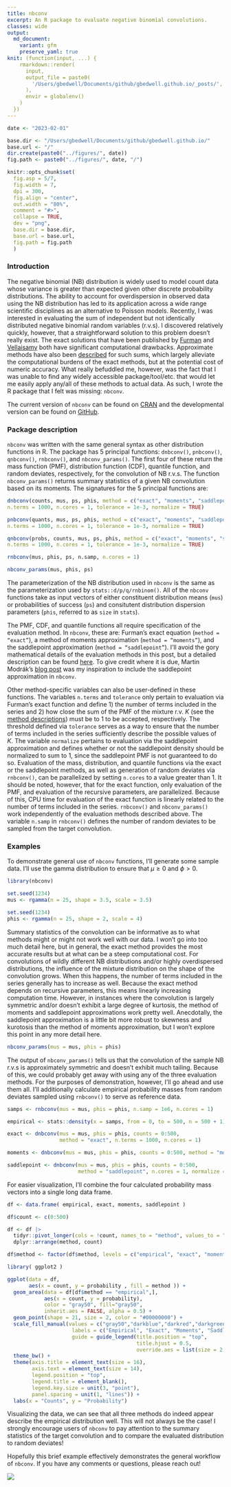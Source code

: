```yaml
---
title: nbconv
excerpt: An R package to evaluate negative binomial convolutions.
classes: wide
output:
  md_document:
    variant: gfm
    preserve_yaml: true
knit: (function(input, ...) {
    rmarkdown::render(
      input,
      output_file = paste0(
        '/Users/gbedwell/Documents/github/gbedwell.github.io/_posts/', '2023-02-01', '-', 'nb-convolutions','.md'
      ),
      envir = globalenv()
    )
  })
---
```


```r
date <- "2023-02-01"

base.dir <- "/Users/gbedwell/Documents/github/gbedwell.github.io/"
base.url <- "/"
dir.create(paste0("../figures/", date))
fig.path <- paste0("../figures/", date, "/")

knitr::opts_chunk$set(
  fig.asp = 5/7,
  fig.width = 7,
  dpi = 300,
  fig.align = "center",
  out.width = "80%",
  comment = "#>",
  collapse = TRUE,
  dev = "png",
  base.dir = base.dir, 
  base.url = base.url,
  fig.path = fig.path
  )
```

### Introduction 

The negative binomial (NB) distribution is widely used to model count data whose variance is greater than expected given other discrete probability distributions. The ability to account for overdispersion in observed data using the NB distribution has led to its application across a wide range scientific disciplines as an alternative to Poisson models. Recently, I was interested in evaluating the sum of independent but not identically distributed negative binomial random variables (r.v.s). I discovered relatively quickly, however, that a straightforward solution to this problem doesn't really exist. The exact solutions that have been published by [Furman](https://www.researchgate.net/publication/23635822_On_the_convolution_of_the_negative_binomial_random_variables) and [Vellaisamy](https://www.jstor.org/stable/25662420) both have significant computational drawbacks. Approximate methods have also been [described](https://www.martinmodrak.cz/2019/06/20/approximate-densities-for-sums-of-variables-negative-binomials-and-saddlepoint/) for such sums, which largely alleviate the computational burdens of the exact methods, but at the potential cost of numeric accuracy. What really befuddled me, however, was the fact that I was unable to find any widely accessible package/tool/etc. that would let me easily apply any/all of these methods to actual data. As such, I wrote the R package that I felt was missing: <code>nbconv</code>. 

The current version of <code>nbconv</code> can be found on [CRAN](https://cran.r-project.org/package=nbconv) and the developmental version can be found on [GitHub](https://github.com/gbedwell/nbconv).

### Package description

<code>nbconv</code> was written with the same general syntax as other distribution functions in R. The package has 5 principal functions: <code>dnbconv()</code>, <code>pnbconv()</code>, <code>qnbconv()</code>, <code>rnbconv()</code>, and <code>nbconv_params()</code>. The first four of these return the mass function (PMF), distribution function (CDF), quantile function, and random deviates, respectively, for the convolution of NB r.v.s. The function <code>nbconv_params()</code> returns summary statistics of a given NB convolution based on its moments. The signatures for the 5 principal functions are:

```r
dnbconv(counts, mus, ps, phis, method = c("exact", "moments", "saddlepoint"), 
n.terms = 1000, n.cores = 1, tolerance = 1e-3, normalize = TRUE)

pnbconv(quants, mus, ps, phis, method = c("exact", "moments", "saddlepoint"),
n.terms = 1000, n.cores = 1, tolerance = 1e-3, normalize = TRUE)

qnbconv(probs, counts, mus, ps, phis, method = c("exact", "moments", "saddlepoint"),
n.terms = 1000, n.cores = 1, tolerance = 1e-3, normalize = TRUE)

rnbconv(mus, phis, ps, n.samp, n.cores = 1)

nbconv_params(mus, phis, ps)
```

The parameterization of the NB distribution used in <code>nbconv</code> is the same as the parameterization used by <code>stats::d/p/q/rnbinom()</code>. All of the <code>nbconv</code> functions take as input vectors of either constituent distribution means (<code>mus</code>) or probabilities of success (<code>ps</code>) and consitutent distribution dispersion parameters (<code>phis</code>, referred to as <code>size</code> in <code>stats</code>). 

The PMF, CDF, and quantile functions all require specification of the evaluation method. In <code>nbconv</code>, these are: Furman's exact equation (<code>method = "exact"</code>), a method of moments approximation (<code>method = "moments"</code>), and the saddlepoint approximation (<code>method = "saddlepoint"</code>). I'll avoid the gory mathematical details of the evaluation methods in this post, but a detailed description can be found [here](https://gbedwell.github.io/files/nbconv_background.pdf). To give credit where it is due, Martin Modrák's [blog post](https://www.martinmodrak.cz/2019/06/20/approximate-densities-for-sums-of-variables-negative-binomials-and-saddlepoint/) was my inspiration to include the saddlepoint approximation in <code>nbconv</code>. 

Other method-specific variables can also be user-defined in these functions. The variables <code>n.terms</code> and <code>tolerance</code> only pertain to evaluation via Furman's exact function and define 1) the number of terms included in the series and 2) how close the sum of the PMF of the mixture r.v. $K$ (see the [method descriptions](https://gbedwell.github.io/files/nbconv_background.pdf)) must be to 1 to be accepted, respectively. The threshold defined via <code>tolerance</code> serves as a way to ensure that the number of terms included in the series sufficiently describe the possible values of $K$. The variable <code>normalize</code> pertains to evaluation via the saddlepoint approximation and defines whether or not the saddlepoint density should be normalized to sum to 1, since the saddlepoint PMF is not guaranteed to do so. Evaluation of the mass, distribution, and quantile functions via the exact or the saddlepoint methods, as well as generation of random deviates via <code>rnbconv()</code>, can be parallelized by setting <code>n.cores</code> to a value greater than 1. It should be noted, however, that for the exact function, only evaluation of the PMF, and \emph{not} evaluation of the recursive parameters, are parallelized. Because of this, CPU time for evaluation of the exact function is linearly related to the number of terms included in the series. <code>rnbconv()</code> and <code>nbconv_params()</code> work independently of the evaluation methods described above. The variable <code>n.samp</code> in <code>rnbconv()</code> defines the number of random deviates to be sampled from the target convolution.

### Examples

To demonstrate general use of <code>nbconv</code> functions, I'll generate some sample data. I'll use the gamma distribution to ensure that $\mu ≥ 0$ and $\phi > 0$.

```r
library(nbconv)

set.seed(1234)
mus <- rgamma(n = 25, shape = 3.5, scale = 3.5)

set.seed(1234)
phis <- rgamma(n = 25, shape = 2, scale = 4)
```

Summary statistics of the convolution can be informative as to what methods might or might not work well with our data. I won't go into too much detail here, but in general, the exact method provides the most accurate results but at what can be a steep computational cost. For convolutions of wildly different NB distributions and/or highly overdispersed distributions, the influence of the mixture distribution on the shape of the convolution grows. When this happens, the number of terms included in the series generally has to increase as well. Because the exact method depends on recursive parameters, this means linearly increasing computation time. However, in instances where the convolution is largely symmetric and/or doesn't exhibit a large degree of kurtosis, the method of moments and saddlepoint approximations work pretty well. Anecdotally, the saddlepoint approximation is a little bit more robust to skewness and kurotosis than the method of moments approximation, but I won't explore this point in any more detail here.

```r
nbconv_params(mus = mus, phis = phis)
```

The output of <code>nbconv_params()</code> tells us that the convolution of the sample NB r.v.s is approximately symmetric and doesn't exhibit much tailing. Because of this, we could probably get away with using any of the three evaluation methods. For the purposes of demonstration, however, I'll go ahead and use them all. I'll additionally calculate empirical probability masses from random deviates sampled using <code>rnbconv()</code> to serve as reference data.

```r
samps <- rnbconv(mus = mus, phis = phis, n.samp = 1e6, n.cores = 1)

empirical <- stats::density(x = samps, from = 0, to = 500, n = 500 + 1)$y

exact <- dnbconv(mus = mus, phis = phis, counts = 0:500, 
                 method = "exact", n.terms = 1000, n.cores = 1)

moments <- dnbconv(mus = mus, phis = phis, counts = 0:500, method = "moments")

saddlepoint <- dnbconv(mus = mus, phis = phis, counts = 0:500, 
                       method = "saddlepoint", n.cores = 1, normalize = TRUE)
```

For easier visualization, I'll combine the four calculated probability mass vectors into a single long data frame.

```r
df <- data.frame( empirical, exact, moments, saddlepoint )

df$count <- c(0:500)

df <- df |>
  tidyr::pivot_longer(cols = !count, names_to = "method", values_to = "probability") |>
  dplyr::arrange(method, count)

df$method <- factor(df$method, levels = c("empirical", "exact", "moments", "saddlepoint"))
```

```r
library( ggplot2 )

ggplot(data = df,
       aes(x = count, y = probability , fill = method )) +
  geom_area(data = df[df$method == "empirical",],
            aes(x = count, y = probability),
            color = "gray50", fill="gray50",
            inherit.aes = FALSE, alpha = 0.5) +  
  geom_point(shape = 21, size = 2, color = "#00000000") +
  scale_fill_manual(values = c("gray50","darkblue","darkred","darkgreen"),
                     labels = c("Empirical", "Exact", "Moments", "Saddlepoint"),
                     guide = guide_legend(title.position = "top",
                                          title.hjust = 0.5,
                                          override.aes = list(size = 2.5))) +
  theme_bw() +
  theme(axis.title = element_text(size = 16),
        axis.text = element_text(size = 14),
        legend.position = "top",
        legend.title = element_blank(),
        legend.key.size = unit(3, "point"),
        panel.spacing = unit(1, "lines")) +
  labs(x = "Counts", y = "Probability")
```

Visualizing the data, we can see that all three methods do indeed appear describe the empirical distribution well. This will not always be the case! I strongly encourage users of <code>nbconv</code> to pay attention to the summary statistics of the target convolution and to compare the evaluated distribution to random deviates!

Hopefully this brief example effectively demonstrates the general workflow of <code>nbconv</code>. If you have any comments or questions, please reach out!


[![](https://cranlogs.r-pkg.org/badges/nbconv)](https://cran.r-project.org/package=nbconv)







